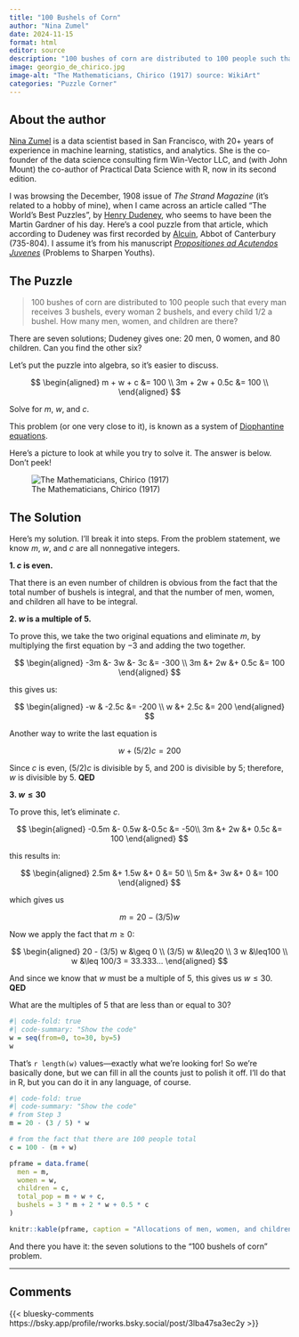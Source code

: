 ```yaml
---
title: "100 Bushels of Corn"
author: "Nina Zumel"
date: 2024-11-15
format: html
editor: source
description: "100 bushes of corn are distributed to 100 people such that every man receives 3 bushels, every woman 2 bushels, and every child 1/2 a bushel. How many men, women, and children are there? (Solved with R)."
image: georgio_de_chirico.jpg
image-alt: "The Mathematicians, Chirico (1917) source: WikiArt"
categories: "Puzzle Corner"
---
```


::: {.callout-note}
## About the author

[Nina Zumel](https://ninazumel.com/) is a data scientist based in San Francisco, with 20+ years of experience in machine learning, statistics, and analytics. She is the co-founder of the data science consulting firm Win-Vector LLC, and (with John Mount) the co-author of Practical Data Science with R, now in its second edition.
:::

I was browsing the December, 1908 issue of *The Strand Magazine* (it's related to a hobby of mine), when I came across an article called "The World's Best Puzzles", by [Henry Dudeney](https://en.wikipedia.org/wiki/Henry_Dudeney), who seems to have been the Martin Gardner of his day. Here's a cool puzzle from that article, which according to Dudeney was first recorded by [Alcuin](https://en.wikipedia.org/wiki/Alcuin), Abbot of Canterbury (735-804). I assume it's from his manuscript [*Propositiones ad Acutendos Juvenes*](https://en.wikipedia.org/wiki/Propositiones_ad_Acuendos_Juvenes) (Problems to Sharpen Youths).

## The Puzzle

> 100 bushes of corn are distributed to 100 people such that every man receives 3 bushels, every woman 2 bushels, and every child 1/2 a bushel. How many men, women, and children are there?

There are seven solutions; Dudeney gives one: 20 men, 0 women, and 80 children. Can you find the other six?

Let's put the puzzle into algebra, so it's easier to discuss.

$$
\begin{aligned}
m + w + c &= 100 \\ 
3m + 2w + 0.5c &= 100 \\
\end{aligned}
$$

Solve for $m$, $w$, and $c$.

This problem (or one very close to it), is known as a system of [Diophantine equations](https://en.wikipedia.org/wiki/Diophantine_equation).

Here's a picture to look at while you try to solve it. The answer is below. Don't peek!

![The Mathematicians, Chirico (1917)](the-mathematicians-1917.jpg){fig-alt="The Mathematicians, Chirico (1917) source: WikiArt"}

## The Solution

Here's my solution. I'll break it into steps. From the problem statement, we know $m$, $w$, and $c$ are all nonnegative integers.

**1. $c$ is even.**

That there is an even number of children is obvious from the fact that the total number of bushels
is integral, and that the number of men, women, and children all have to be integral.

**2. $w$ is a multiple of 5.**

To prove this, we take the two original equations and eliminate $m$, by multiplying the first equation by $-3$ and
adding the two together.

$$
\begin{aligned}
-3m &- 3w &- 3c &= -300 \\ 
3m &+ 2w &+ 0.5c &= 100 
\end{aligned}
$$

this gives us:

$$
\begin{aligned}
-w & -2.5c &= -200 \\
 w &+ 2.5c &= 200 
\end{aligned}
$$

Another way to write the last equation is

$$
w + (5/2) c = 200
$$

Since $c$ is even, $(5/2) c$ is divisible by 5, and 200 is divisible by 5; therefore, $w$ is divisible by 5. **QED**

**3. $w \leq 30$**

To prove this, let's eliminate $c$.

$$
\begin{aligned}
-0.5m &- 0.5w &-0.5c &= -50\\ 
   3m &+ 2w   &+ 0.5c &= 100 
\end{aligned}   
$$

this results in:

$$
\begin{aligned}
 2.5m &+ 1.5w &+ 0   &= 50 \\
   5m &+   3w &+ 0   &= 100 
\end{aligned}
$$

which gives us

$$
m = 20 - (3/5) w
$$

Now we apply the fact that $m \geq 0$:

$$
\begin{aligned}
20 - (3/5) w &\geq 0 \\
(3/5) w &\leq20 \\
3 w  &\leq100 \\
w &\leq 100/3 = 33.333...
\end{aligned}
$$

And since we know that $w$ must be a multiple of 5, this gives us $w \leq 30$. **QED**

What are the multiples of 5 that are less than or equal to 30?

```r
#| code-fold: true
#| code-summary: "Show the code"
w = seq(from=0, to=30, by=5)
w
```

That's `r length(w)` values---exactly what we're looking for! So we're basically done, but we can fill in all the counts just to polish it off. I'll do that in R, but you can do it in any language, of course.

```r
#| code-fold: true
#| code-summary: "Show the code"
# from Step 3
m = 20 - (3 / 5) * w

# from the fact that there are 100 people total
c = 100 - (m + w)

pframe = data.frame(
  men = m,
  women = w,
  children = c,
  total_pop = m + w + c,
  bushels = 3 * m + 2 * w + 0.5 * c
)

knitr::kable(pframe, caption = "Allocations of men, women, and children")
```

And there you have it: the seven solutions to the "100 bushels of corn" problem.

---

## Comments {.unlisted}

{{< bluesky-comments https://bsky.app/profile/rworks.bsky.social/post/3lba47sa3ec2y >}}